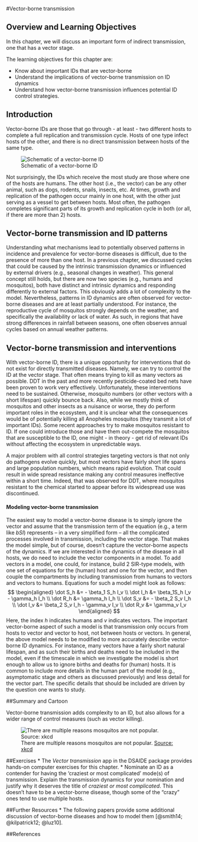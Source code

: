 #Vector-borne transmission


## Overview and Learning Objectives
In this chapter, we will discuss an important form of indirect transmission, one that has a vector stage.

The learning objectives for this chapter are:

* Know about important IDs that are vector-borne
* Understand the implications of vector-borne transmission on ID dynamics 
* Understand how vector-borne transmission influences potential ID control strategies.


## Introduction
Vector-borne IDs are those that go through - at least - two different hosts to complete a full replication and transmission cycle. Hosts of one type infect hosts of the other, and there is no direct transmission between hosts of the same type.

![Schematic of a vector-borne ID](./images/vectorborne-schematic.png)

Not surprisingly, the IDs which receive the most study are those where one of the hosts are humans. The other host (i.e., the vector) can be any other animal, such as dogs, rodents, snails, insects, etc. At times, growth and replication of the pathogen occur mainly in one host, with the other just serving as a vessel to get between hosts. Most often, the pathogen completes significant parts of its growth and replication cycle in both (or all, if there are more than 2) hosts.



## Vector-borne transmission and ID patterns
Understanding what mechanisms lead to potentially observed patterns in incidence and prevalence for vector-borne diseases is difficult, due to the presence of more than one host. In a previous chapter, we discussed cycles that could be caused by the intrinsic transmission dynamics or influenced by external drivers (e.g., seasonal changes in weather). This general concept still holds, but there are now two species (e.g., humans and mosquitos),  both have distinct and intrinsic dynamics and responding differently to external factors. This obviously adds a lot of complexity to the model. Nevertheless, patterns in ID dynamics are often observed for vector-borne diseases and are at least partially understood. For instance, the reproductive cycle of mosquitos strongly depends on the weather, and specifically the availability or lack of water. As such, in regions that have strong differences in rainfall between seasons, one often observes annual cycles based on annual weather patterns. 


## Vector-borne transmission and interventions
With vector-borne ID, there is a unique opportunity for interventions that do not exist for directly transmitted diseases. Namely, we can try to control the ID at the vector stage. That often means trying to kill as many vectors as possible. DDT in the past and more recently pesticide-coated bed nets have been proven to work very effectively. Unfortunately, these interventions need to be sustained. Otherwise, mosquito numbers (or other vectors with a short lifespan) quickly bounce back. Also, while we mostly think of mosquitos and other insects as a nuisance or worse, they do perform important roles in the ecosystem, and it is unclear what the consequences would be of potentially killing all Anopheles mosquitos (they transmit a lot of important IDs). Some recent approaches try to make mosquitos resistant to ID. If one could introduce those and have them out-compete the mosquitos that are susceptible to the ID, one might - in theory - get rid of relevant IDs without affecting the ecosystem in unpredictable ways. 

A major problem with all control strategies targeting vectors is that not only do pathogens evolve quickly, but most vectors have fairly short life spans and large population numbers, which means rapid evolution. That could result in wide spread resistance making any control measures ineffective within a short time. Indeed, that was observed for DDT, where mosquitos resistant to the chemical started to appear before its widespread use was discontinued.


#### Modeling vector-borne transmission {#myadvancedbox}
The easiest way to model a vector-borne disease is to simply ignore the vector and assume that the transmission term of the equation (e.g., a term like _bSI_) represents -- in a very simplified form -- all the complicated processes involved in transmission, including the vector stage. That makes the model simple, but of course, doesn't capture the vector-borne aspects of the dynamics. If we are interested in the dynamics of the disease in all hosts, we do need to include the vector components in a model. To add vectors in a model, one could, for instance, build 2 SIR-type models, with one set of equations for the (human) host and one for the vector, and then couple the compartments by including transmission from humans to vectors and vectors to humans. Equations for such a model might look as follows:
$$
\begin{aligned}
\dot S_h &= - \beta_1 S_h I_v \\
\dot I_h &= \beta_1S_h I_v - \gamma_h I_h \\
\dot R_h &= \gamma_h I_h \\
\dot S_v &= - \beta_2 S_v I_h \\
\dot I_v &= \beta_2 S_v I_h - \gamma_v I_v \\
\dot R_v &= \gamma_v I_v
\end{aligned}
$$
Here, the index _h_ indicates humans and _v_ indicates vectors. The important vector-borne aspect of such a model is that transmission only occurs from hosts to vector and vector to host, not between hosts or vectors. In general, the above model needs to be modified to more accurately describe vector-borne ID dynamics. For instance, many vectors have a fairly short natural lifespan, and as such their births and deaths need to be included in the model, even if the timescale in which we investigate the model is short enough to allow us to ignore births and deaths for (human) hosts. It is common to include more details in the human part of the model (e.g., asymptomatic stage and others as discussed previously) and less detail for the vector part. The specific details that should be included are driven by the question one wants to study.



##Summary and Cartoon

Vector-borne transmission adds complexity to an ID, but also allows for a wider range of control measures (such as vector killing). 

![There are multiple reasons mosquitos are not popular. [Source: xkcd](https://xkcd.com/1241/) ](./images/xkcd-mosquito-ringtone.png)



##Exercises
* The _Vector transmission_ app in the DSAIDE package provides hands-on computer exercises for this chapter.
* Nominate an ID as a contender for having the 'craziest or most complicated' mode(s) of transmission. Explain the transmission dynamics for your nomination and justify why it deserves the title of _craziest or most complicated_. This doesn't have to be a vector-borne disease, though some of the "crazy" ones tend to use multiple hosts.


##Further Resources
* The following papers provide some additional discussion of vector-borne diseases and how to model them [@smith14; @kilpatrick12; @luz10].


##References



